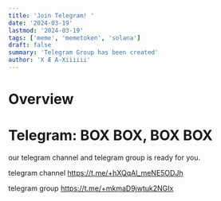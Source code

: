 ```yaml
---
title: 'Join Telegram! '
date: '2024-03-19'
lastmod: '2024-03-19'
tags: ['meme', 'memetoken', 'solana']
draft: false
summary: 'Telegram Group has been created'
author: 'X Æ A-Xiiiiii'
---
```


# Overview

<TOCInline toc={props.toc} exclude="Overview" toHeading={2} />


# Telegram: BOX BOX, BOX BOX 

our telegram channel and telegram group is ready for you. 

telegram channel
https://t.me/+hXQqAl_meNE5ODJh

telegram group
https://t.me/+mkmaD9jwtuk2NGIx

